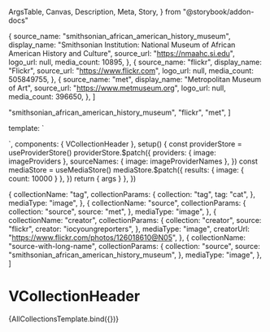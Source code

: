  ArgsTable,
  Canvas,
  Description,
  Meta,
  Story,
} from "@storybook/addon-docs"


<Meta title="Components/VCollectionHeader" component={VCollectionHeader} />

  {
    source_name: "smithsonian_african_american_history_museum",
    display_name:
      "Smithsonian Institution: National Museum of African American History and Culture",
    source_url: "https://nmaahc.si.edu",
    logo_url: null,
    media_count: 10895,
  },
  {
    source_name: "flickr",
    display_name: "Flickr",
    source_url: "https://www.flickr.com",
    logo_url: null,
    media_count: 505849755,
  },
  {
    source_name: "met",
    display_name: "Metropolitan Museum of Art",
    source_url: "https://www.metmuseum.org",
    logo_url: null,
    media_count: 396650,
  },
]

  "smithsonian_african_american_history_museum",
  "flickr",
  "met",
]

  template: `
<div class="wrapper w-full p-2 flex flex-col gap-2 bg-dark-charcoal-06">
    <VCollectionHeader v-for="collection in args.collections" :key="collection.collectionName" v-bind="collection" class="bg-white"/>
</div>`,
  components: { VCollectionHeader },
  setup() {
    const providerStore = useProviderStore()
    providerStore.$patch({
      providers: { image: imageProviders },
      sourceNames: { image: imageProviderNames },
    })
    const mediaStore = useMediaStore()
    mediaStore.$patch({
      results: { image: { count: 10000 } },
    })
    return { args }
  },
})

  {
    collectionName: "tag",
    collectionParams: {
      collection: "tag",
      tag: "cat",
    },
    mediaType: "image",
  },
  {
    collectionName: "source",
    collectionParams: {
      collection: "source",
      source: "met",
    },
    mediaType: "image",
  },
  {
    collectionName: "creator",
    collectionParams: {
      collection: "creator",
      source: "flickr",
      creator: "iocyoungreporters",
    },
    mediaType: "image",
    creatorUrl: "https://www.flickr.com/photos/126018610@N05",
  },
  {
    collectionName: "source-with-long-name",
    collectionParams: {
      collection: "source",
      source: "smithsonian_african_american_history_museum",
    },
    mediaType: "image",
  },
]

# VCollectionHeader

<Description of={VCollectionHeader} />

<ArgsTable of={VCollectionHeader} />

<Canvas>
  <Story name="All collections" args={{ collections }}>
    {AllCollectionsTemplate.bind({})}
  </Story>
</Canvas>

